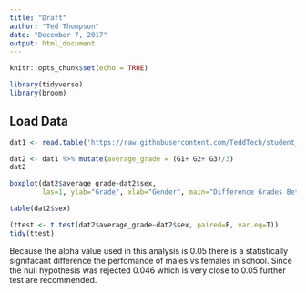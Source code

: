 ```yaml
---
title: "Draft"
author: "Ted Thompson"
date: "December 7, 2017"
output: html_document
---
```


```r
knitr::opts_chunk$set(echo = TRUE)
```

```r
library(tidyverse)
library(broom)
```

## Load Data

```r
dat1 <- read.table('https://raw.githubusercontent.com/TeddTech/student_data/master/student-mat.csv',sep=";",header=TRUE)

dat2 <- dat1 %>% mutate(average_grade = (G1+ G2+ G3)/3)
dat2
```


```r
boxplot(dat2$average_grade~dat2$sex,
        las=1, ylab="Grade", xlab="Gender", main="Difference Grades Between Male and Females")
```

```r
table(dat2$sex)

```


```r
(ttest <- t.test(dat2$average_grade~dat2$sex, paired=F, var.eq=T))
tidy(ttest)
```

Because the alpha value used in this analysis is 0.05 there is a statistically signifacant difference the perfomance of males vs females in school. Since the null hypothesis was rejected 0.046 which is very close to 0.05 further test are recommended.
